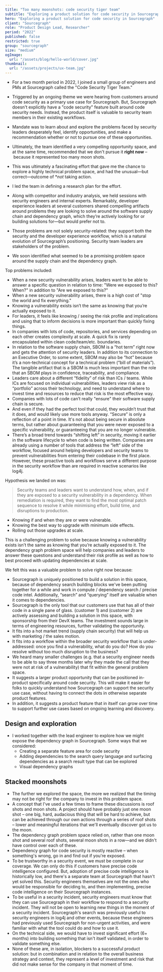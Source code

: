 ```yaml
---
title: "Too many moonshots: code security tiger team"
subtitle: "Exploring a product solution for code security in Sourcegraph."
hero: "Exploring a product solution for code security in Sourcegraph"
client: "Sourcegraph"
role: "Product Design Lead, Researcher"
period: "2022"
published: false
restricted: true
group: "sourcegraph"
size: "medium"
ogImage:
  url: "/assets/blog/hello-world/cover.jpg"
thumbnail:
  url: "/assets/projects/ux-team.jpg"
---
```


- For a two month period in 2022, I joined a small group of engineers and PMs at Sourcegraph called the "Code Security Tiger Team."
- Triggered by an ongoing theme we were hearing from customers around code security as a primary use case for Sourcegraph. But, Sourcegraph doesn't explicitly have a "code security" feature built around code security needs. Instead, the product itself is valuable to security team members in their existing workflows.
- Mandate was to learn about and explore the problems faced by security leaders desperately feel, identify opportunities, and make a recommendation whether or not to pursue one of these opportunities.
- Ultimately, the team identified a very compelling opportunity space, and at the same time, recommended that we don't pursue it **right now** – because it represented too many moon shots.
- This was ultimately a fascinating effort that gave me the chance to explore a highly technical problem space, and had the unusual—but correct—outcome of \*_not_ taking action.

- I led the team in defining a research plan for the effort.
- Along with competitor and industry analysis, we held sessions with security engineers and internal experts. Remarkably, developer experience leaders at several customers shared compelling artifacts around problems they are looking to solve around the software supply chain and dependency graph, which they’re actively looking for or building solutions for—but would prefer not to.
- Those problems are not solely security-related: they support both the security and the developer experience workflow, which is a natural evolution of Sourcegraph’s positioning. Security team leaders are stakeholders of the problem.
- We soon identified what seemed to be a promising problem space around the supply chain and the dependency graph.

Top problems included:

- When a new security vulnerability arises, leaders want to be able to answer a specific question in relation to time: "Were we exposed to this? When?" in addition to "Are we exposed to this?"
- When a new security vulnerability arises, there is a high cost of "stop the world and fix everything."
- Knowing a vulnerability exists isn’t the same as knowing that you’re actually exposed to it.
- For leaders, it feels like knowing / seeing the risk profile and implications and using that to inform decisions is more important than quickly fixing things.
- In companies with lots of code, repositories, and services depending on each other creates complexity at scale. A quick fix is rarely encapsulated within clean code/team/etc. boundaries.
- In relation to the software supply chain, SBOM is a “hot term” right now and gets the attention of security leaders. In addition to its connection to an Executive Order, to some extent, SBOM may also be “hot” because it’s a non-technical concept for a technical problem (“bill of materials”). The tangible artifact that is a SBOM is much less important than the role that an SBOM plays in confidence, traceability, and compliance.
- Leaders care about a different “fidelity” of risk than ICs / teams. While ICs are focused on individual vulnerabilities, leaders view risk as a “portfolio” across their technology, and need to understand where to invest time and resources to reduce that risk is the most effective way.
- Companies with lots of code can’t really "ensure" their software supply chain is secure.
- And even if they had the perfect tool that could, they wouldn’t trust that it does, and would likely use more tools anyway.
  “Secure” is only a reflection of a point in time. It's not about being secure in absolute terms, but rather about guaranteeing that you were never exposed to a specific vulnerability, or guaranteeing that you are no longer vulnerable.
- There’s a broad trend towards “shifting left” in security, moving it earlier in the software lifecycle to when code is being written. Companies are already using a number of tools that address the “left” side of the workflow, focused around helping developers and security teams to prevent vulnerabilities from entering their codebase in the first place. However, these proactive tools and workflows serve a different purpose in the security workflow than are required in reactive scenarios like log4j.

Hypothesis we landed on was:

> Security teams and leaders want to understand how, when, and if they are exposed to a security vulnerability in a dependency. When remediation is required, they want to find the most optimal patch sequence to resolve it while minimising effort, build time, and disruptions to production.

- Knowing if and when they are or were vulnerable.
- Knowing the best way to upgrade with minimum side effects.
- Rolling out those upgrades at scale.

This is a challenging problem to solve because knowing a vulnerability exists isn’t the same as knowing that you’re actually exposed to it. The dependency graph problem space will help companies and leaders to answer these questions and understand their risk profile as well as how to best proceed with updating dependencies at scale.

We felt this was a valuable problem to solve right now because:

- Sourcegraph is uniquely positioned to build a solution in this space, because of dependency search building blocks we've been putting together for a while and work in compute / dependency search / precise code intel. Additionally, “search” and “querying” itself are valuable when it comes to dependencies.
- Sourcegraph is the only tool that our customers use that has all of their code in a single pane of glass.
  (customer 1) and (customer 2) are actively assessing and building a solution in this space, with sponsorship from their DevX teams. The investment sounds large in terms of engineering resources, further validating the opportunity.
- It fits into a hot market trend (supply chain security) that will help us with marketing / the sales motion.
- It fits into a workflow within the broader security workflow that is under-addressed: once you find a vulnerability, what do you do? How do you resolve without too much disruption to the business?
- We heard many smaller challenges (e.g. that a security engineer needs to be able to say three months later why they made the call that they were not at risk of a vulnerability) that fit within the general problem space.
- It suggests a larger product opportunity that can be positioned in-product specifically around code security. This will make it easier for folks to quickly understand how Sourcegraph can support the security use case, without having to connect the dots in otherwise separate product features.
- In addition, it suggests a product feature that in itself can grow over time to support further use cases based on ongoing learning and discovery.

## Design and exploration

- I worked together with the lead engineer to explore how we might expose the dependency graph in Sourcegraph. Some ways that we considered:
  - Creating a separate feature area for code security
  - Adding dependencies to the search query language and surfacing dependencies as a search result type that can be explored
  - Visual dependency graphs

## Stacked moonshots

- The further we explored the space, the more we realized that the timing may not be right for the company to invest in this problem space.
- A concept that I've used a few times to frame these discussions is roof shots and moon shots. A project should have probably just one moon shot – one big, hard, audacious thing that will be hard to achieve, but can be achieved through our own actions through a series of roof shots – lower and meaningful iterations that we'll eventually discover got us to the moon.
- The dependency graph problem space relied on, rather than one moon shot and several roof shots, several moon shots in a row—and we didn't have control over each of these.
- Dependency graph for code security is mostly reactive – when something's wrong, go in and find out if you're exposed.
- To be trustworthy in a security event, we must be complete in our coverage. We can only do this if customers have precise code intelligence configured. But, adoption of precise code intelligence is historically low, and there's a separate team at Sourcegraph that hasn't yet solved this. Security engineers themselves are not the ones who would be responsible for deciding to, and then implementing, precise code intelligence on their Sourcegraph instances.
- To be useful in a security incident, security engineers must know that they can use Sourcegraph in their workflow to respond to a security incident. They will not be open to learning new things in the moment of a security incident. Sourcegraph's search was previously useful to security engineers in log4j and other events, because these engineers had previously used Sourcegraph for non-urgent activities, and were familiar with what the tool could do and how to use it.
- On the technical side, we would have to invest significant effort (6+ months) into building something that isn't itself validated, in order to validate something else.
- None of these are, in isolation, blockers to a successful product solution: but in combination and in relation to the overall business strategy and context, they represent a level of investment and risk that did not make sense for the company in that moment of time.
